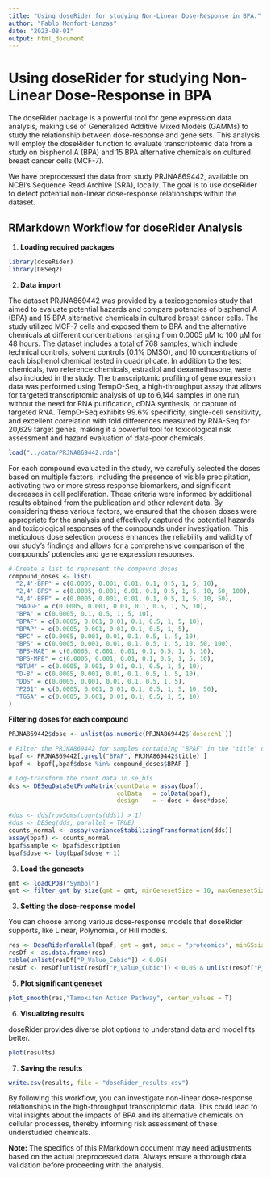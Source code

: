 ```yaml
---
title: "Using doseRider for studying Non-Linear Dose-Response in BPA."
author: "Pablo Monfort-Lanzas"
date: "2023-08-01"
output: html_document
---
```


# Using doseRider for studying Non-Linear Dose-Response in BPA

The doseRider package is a powerful tool for gene expression data analysis, making use of Generalized Additive Mixed Models (GAMMs) to study the relationship between dose-response and gene sets. This analysis will employ the doseRider function to evaluate transcriptomic data from a study on bisphenol A (BPA) and 15 BPA alternative chemicals on cultured breast cancer cells (MCF-7).

We have preprocessed the data from study PRJNA869442, available on NCBI's Sequence Read Archive (SRA), locally. The goal is to use doseRider to detect potential non-linear dose-response relationships within the dataset.

## RMarkdown Workflow for doseRider Analysis

1. **Loading required packages**

```r
library(doseRider)
library(DESeq2)
```

2. **Data import**


The dataset PRJNA869442 was provided by a toxicogenomics study that aimed to evaluate potential hazards and compare potencies of bisphenol A (BPA) and 15 BPA alternative chemicals in cultured breast cancer cells. The study utilized MCF-7 cells and exposed them to BPA and the alternative chemicals at different concentrations ranging from 0.0005 µM to 100 µM for 48 hours. The dataset includes a total of 768 samples, which include technical controls, solvent controls (0.1% DMSO), and 10 concentrations of each bisphenol chemical tested in quadriplicate. In addition to the test chemicals, two reference chemicals, estradiol and dexamethasone, were also included in the study. The transcriptomic profiling of gene expression data was performed using TempO-Seq, a high-throughput assay that allows for targeted transcriptomic analysis of up to 6,144 samples in one run, without the need for RNA purification, cDNA synthesis, or capture of targeted RNA. TempO-Seq exhibits 99.6% specificity, single-cell sensitivity, and excellent correlation with fold differences measured by RNA-Seq for 20,629 target genes, making it a powerful tool for toxicological risk assessment and hazard evaluation of data-poor chemicals.

```r
load("../data/PRJNA869442.rda")
```

For each compound evaluated in the study, we carefully selected the doses based on multiple factors, including the presence of visible precipitation, activating two or more stress response biomarkers, and significant decreases in cell proliferation. These criteria were informed by additional results obtained from the publication and other relevant data. By considering these various factors, we ensured that the chosen doses were appropriate for the analysis and effectively captured the potential hazards and toxicological responses of the compounds under investigation. This meticulous dose selection process enhances the reliability and validity of our study's findings and allows for a comprehensive comparison of the compounds' potencies and gene expression responses.

```r
# Create a list to represent the compound doses
compound_doses <- list(
  "2,4'-BPF" = c(0.0005, 0.001, 0.01, 0.1, 0.5, 1, 5, 10),
  "2,4'-BPS" = c(0.0005, 0.001, 0.01, 0.1, 0.5, 1, 5, 10, 50, 100),
  "4,4'-BPF" = c(0.0005, 0.001, 0.01, 0.1, 0.5, 1, 5, 10, 50),
  "BADGE" = c(0.0005, 0.001, 0.01, 0.1, 0.5, 1, 5, 10),
  "BPA" = c(0.0005, 0.1, 0.5, 1, 5, 10),
  "BPAF" = c(0.0005, 0.001, 0.01, 0.1, 0.5, 1, 5, 10),
  "BPAP" = c(0.0005, 0.001, 0.01, 0.1, 0.5, 1, 5),
  "BPC" = c(0.0005, 0.001, 0.01, 0.1, 0.5, 1, 5, 10),
  "BPS" = c(0.0005, 0.001, 0.01, 0.1, 0.5, 1, 5, 10, 50, 100),
  "BPS-MAE" = c(0.0005, 0.001, 0.01, 0.1, 0.5, 1, 5, 10),
  "BPS-MPE" = c(0.0005, 0.001, 0.01, 0.1, 0.5, 1, 5, 10),
  "BTUM" = c(0.0005, 0.001, 0.01, 0.1, 0.5, 1, 5, 10),
  "D-8" = c(0.0005, 0.001, 0.01, 0.1, 0.5, 1, 5, 10),
  "DDS" = c(0.0005, 0.001, 0.01, 0.1, 0.5, 1, 5),
  "P201" = c(0.0005, 0.001, 0.01, 0.1, 0.5, 1, 5, 10, 50),
  "TGSA" = c(0.0005, 0.001, 0.01, 0.1, 0.5, 1, 5, 10)
)

```

**Filtering doses for each compound**

```r
PRJNA869442$dose <- unlist(as.numeric(PRJNA869442$`dose:ch1`))

# Filter the PRJNA869442 for samples containing "BPAF" in the "title" column
bpaf <- PRJNA869442[,grepl("BPAF", PRJNA869442$title) ]
bpaf <- bpaf[,bpaf$dose %in% compound_doses$BPAF ]

# Log-transform the count data in se_bfs
dds <- DESeqDataSetFromMatrix(countData = assay(bpaf),
                              colData   = colData(bpaf),
                              design    = ~ dose + dose*dose)

#dds <- dds[rowSums(counts(dds)) > 1]
#dds <- DESeq(dds, parallel = TRUE)
counts_normal <- assay(varianceStabilizingTransformation(dds))
assay(bpaf) <- counts_normal
bpaf$sample <- bpaf$description
bpaf$dose <- log(bpaf$dose + 1)
```

3. **Load the genesets**

```r

gmt <- loadCPDB("Symbol")
gmt <- filter_gmt_by_size(gmt = gmt, minGenesetSize = 10, maxGenesetSize = 20)  
```

3. **Setting the dose-response model**

You can choose among various dose-response models that doseRider supports, like Linear, Polynomial, or Hill models.

```r
res <- DoseRiderParallel(bpaf, gmt = gmt, omic = "proteomics", minGSsize = 10, maxGSsize = 200, num_cores = 30)
resDf <- as.data.frame(res)
table(unlist(resDf["P_Value_Cubic"]) < 0.05)
resDf <- resDf[unlist(resDf["P_Value_Cubic"]) < 0.05 & unlist(resDf["P_Value_Linear"] < 0.05),]
```

5. **Plot significant geneset**

```r
plot_smooth(res,"Tamoxifen Action Pathway", center_values = T)
```

6. **Visualizing results**

doseRider provides diverse plot options to understand data and model fits better.

```R
plot(results)
```

7. **Saving the results**

```R
write.csv(results, file = "doseRider_results.csv")
```

By following this workflow, you can investigate non-linear dose-response relationships in the high-throughput transcriptomic data. This could lead to vital insights about the impacts of BPA and its alternative chemicals on cellular processes, thereby informing risk assessment of these understudied chemicals.

**Note:** The specifics of this RMarkdown document may need adjustments based on the actual preprocessed data. Always ensure a thorough data validation before proceeding with the analysis.
